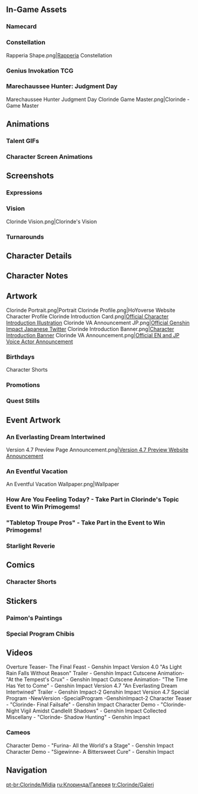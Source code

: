 {{CharacterTabs}}
{{TOC Limit}}

==In-Game Assets==
{{Assets}}

===Namecard===
{{Assets/Namecard|Roleplay|Clorinde}}

===Constellation===
<gallery>Rapperia Shape.png|[[Rapperia]] Constellation</gallery>

===Genius Invokation TCG===
{{Main|Genius Invokation TCG}}
{{Genius Invokation TCG Cards by Featured Gallery}}

===Marechaussee Hunter: Judgment Day===
<gallery>
Marechaussee Hunter Judgment Day Clorinde Game Master.png|Clorinde - Game Master
</gallery>

==Animations==
===Talent GIFs===
{{Talent Previews by Character|Clorinde}}

===Character Screen Animations===
{{Preview/CharacterAnimations}}

==Screenshots==
===Expressions===
{{Character Expression|Clorinde|Default|Serious|Pensive}}

===Vision===
<gallery>Clorinde Vision.png|Clorinde's Vision</gallery>

===Turnarounds===
{{Turnarounds}}

==Character Details==
{{Files by Character Gallery|Character Details|character=Clorinde}}

==Character Notes==
{{Files by Character Gallery|Character Notes|character=Clorinde}}

==Artwork==
<gallery>
Clorinde Portrait.png|Portrait
Clorinde Profile.png|HoYoverse Website Character Profile
Clorinde Introduction Card.png|[https://twitter.com/GenshinImpact/status/1782348677442376144 Official Character Introduction Illustration]
Clorinde VA Announcement JP.png|[https://twitter.com/Genshin_7/status/1675717279454035969 Official Genshin Impact Japanese Twitter]
Clorinde Introduction Banner.png|[https://www.hoyolab.com/article/27528067 Character Introduction Banner]
Clorinde VA Announcement.png|[https://twitter.com/GenshinImpact/status/1796059103351198200 Official EN and JP Voice Actor Announcement]
</gallery>

===Birthdays===
{{Files by Character Gallery|Clorinde Birthday Artwork|character = Clorinde|not1=Character Shorts|not2=Taking Pictures and Recounting Good Times Images}}

;Character Shorts
{{Files by Character Gallery|Clorinde Birthday Artwork|character = Clorinde|not1=Character Birthday Artwork|not2=Taking Pictures and Recounting Good Times Images}}
<!--
;Taking Pictures and Recounting Good Times
{{Main|Taking Pictures and Recounting Good Times/Story/Clorinde}}
{{Files by Character Gallery|Clorinde Birthday Artwork|character = Clorinde|not1=Character Shorts|not2=Character Birthday Artwork}}

===Holidays===
{{Files by Character Gallery|Holiday Artwork}}
-->
===Promotions===
{{Files by Character Gallery|Promotional Artwork}}
<!--
===Social Media===
{{Files by Character Gallery|Social Media Celebration}}
-->
===Quest Stills===
{{Files by Character Gallery|Quest Stills}}
<!--
===Miscellaneous===
{{Files by Character Gallery|Miscellaneous Artwork}}
-->

==Event Artwork==
===An Everlasting Dream Intertwined===
{{Main|Version/4.7|l1=An Everlasting Dream Intertwined}}
<gallery>
Version 4.7 Preview Page Announcement.png|[https://twitter.com/GenshinImpact/status/1794218092429455505 Version 4.7 Preview Website Announcement]
</gallery>

===An Eventful Vacation===
{{Main|An Eventful Vacation}}
<gallery>
An Eventful Vacation Wallpaper.png|Wallpaper
</gallery>

===How Are You Feeling Today? - Take Part in Clorinde's Topic Event to Win Primogems!===
{{Main|How Are You Feeling Today? - Take Part in Clorinde's Topic Event to Win Primogems!}}
{{Files by Character Gallery|How Are You Feeling Today? - Take Part in Clorinde's Topic Event to Win Primogems! Images}}

==="Tabletop Troupe Pros" - Take Part in the Event to Win Primogems!===
{{Main|"Tabletop Troupe Pros" - Take Part in the Event to Win Primogems!}}
{{Files by Character Gallery|"Tabletop Troupe Pros" - Take Part in the Event to Win Primogems! Images}}

===Starlight Reverie===
{{Main|Starlight Reverie}}
{{Files by Character Gallery|Starlight Reverie Images}}

==Comics==
<!--
===Genshin Impact Preview Manga===
<gallery>

</gallery>

===4-Panel Comics===
<gallery>

</gallery>
-->
===Character Shorts===
{{Files by Character Gallery|Character Shorts|character = Clorinde|not1=Clorinde Birthday Artwork}}

==Stickers==
===Paimon's Paintings===
{{Paimon's Paintings Images|Clorinde|nochar=1|nopplink=1}}

===Special Program Chibis===
{{Files by Character Gallery|Special Program Chibis}}


==Videos==
<!-- Keep videos in chronological order. -->
<gallery>
Overture Teaser- The Final Feast - Genshin Impact
Version 4.0 "As Light Rain Falls Without Reason" Trailer - Genshin Impact
Cutscene Animation- "At the Tempest's Crux" - Genshin Impact
Cutscene Animation- "The Time Has Yet to Come" - Genshin Impact
Version 4.7 "An Everlasting Dream Intertwined" Trailer - Genshin Impact-2
Genshin Impact Version 4.7 Special Program -NewVersion -SpecialProgram -GenshinImpact-2
Character Teaser - "Clorinde- Final Failsafe" - Genshin Impact
Character Demo - "Clorinde- Night Vigil Amidst Candlelit Shadows" - Genshin Impact
Collected Miscellany - "Clorinde- Shadow Hunting" - Genshin Impact
</gallery>

===Cameos===
<gallery>
Character Demo - "Furina- All the World's a Stage" - Genshin Impact
Character Demo - "Sigewinne- A Bittersweet Cure" - Genshin Impact
</gallery>
<!--
==References==
{{Reflist}}
-->

==Navigation==
{{Character Navbox|Gallery}}

[[pt-br:Clorinde/Mídia]]
[[ru:Клоринда/Галерея]]
[[tr:Clorinde/Galeri]]